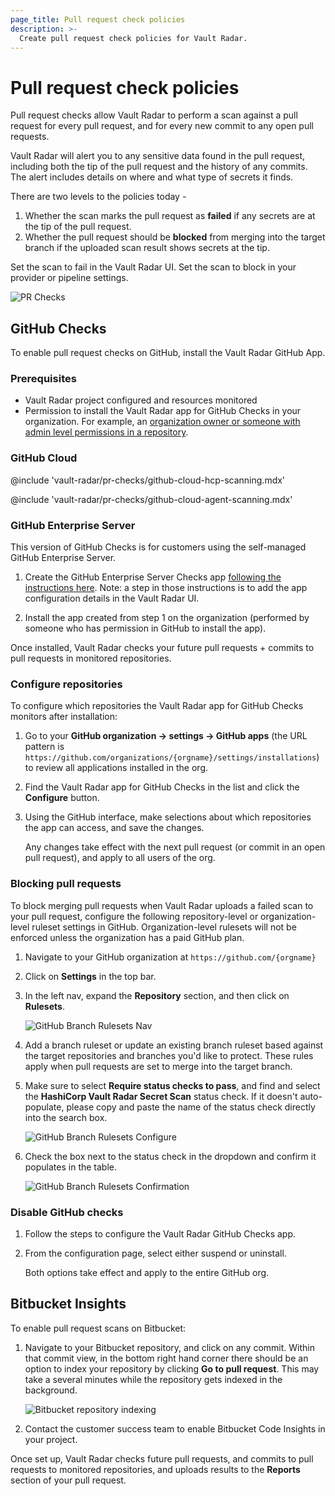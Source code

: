 ```yaml
---
page_title: Pull request check policies
description: >-
  Create pull request check policies for Vault Radar.
---
```


# Pull request check policies

Pull request checks allow Vault Radar to perform a scan against a
pull request for every pull request, and for every new commit to any open pull requests.

Vault Radar will alert you to any sensitive data found in the pull request,
including both the tip of the pull request and the history of any commits. The alert
includes details on where and what type of secrets it finds.

There are two levels to the policies today -

1. Whether the scan marks the pull request as **failed** if any secrets are at the tip of the pull request.
2. Whether the pull request should be **blocked** from merging into the target branch
   if the uploaded scan result shows secrets at the tip.

Set the scan to fail in the Vault Radar UI. Set the scan to block in your provider or pipeline settings.

![PR Checks](/img/docs/vault-radar/pr-checks/pr-checks-1.png)


## GitHub Checks

To enable pull request checks on GitHub, install the Vault Radar GitHub App.

### Prerequisites

- Vault Radar project configured and resources monitored
- Permission to install the Vault Radar app for GitHub Checks in your
  organization. For example, an [organization owner or 
  someone with admin level permissions in a
  repository](https://docs.github.com/en/apps/oauth-apps/building-oauth-apps/differences-between-github-apps-and-oauth-apps#who-can-install-github-apps-and-authorize-oauth-apps).

### GitHub Cloud

<Tabs>
<Tab heading="HCP Scanning">

@include 'vault-radar/pr-checks/github-cloud-hcp-scanning.mdx'

</Tab>
<Tab heading="Agent Scanning">

@include 'vault-radar/pr-checks/github-cloud-agent-scanning.mdx'

</Tab>
</Tabs>

### GitHub Enterprise Server

This version of GitHub Checks is for customers using the self-managed GitHub Enterprise Server.

1. Create the GitHub Enterprise Server Checks app [following the instructions
   here](https://github.com/hashicorp-guides/vault-radar-demo/tree/main/github-app).
   Note: a step in those instructions is to add the app configuration details in the Vault Radar UI.

2. Install the app created from step 1 on the organization (performed by
   someone who has permission in GitHub to install the app).

Once installed, Vault Radar checks your future pull requests + commits to pull requests in monitored repositories.

### Configure repositories

To configure which repositories the Vault Radar app for GitHub Checks monitors after installation:

1. Go to your **GitHub organization → settings → GitHub apps** (the URL pattern
   is `https://github.com/organizations/{orgname}/settings/installations`) to review all
   applications installed in the org.

2. Find the Vault Radar app for GitHub Checks in the list and click the
   **Configure** button.

3. Using the GitHub interface, make selections about which repositories the app can
   access, and save the changes.

   Any changes take effect with the next pull request (or commit in an open pull
   request), and apply to all users of the org.

### Blocking pull requests

To block merging pull requests when Vault Radar uploads a failed scan to your pull request,
configure the following repository-level or organization-level ruleset settings in GitHub. Organization-level rulesets
will not be enforced unless the organization has a paid GitHub plan.

1. Navigate to your GitHub organization at `https://github.com/{orgname}`

1. Click on **Settings** in the top bar.

1. In the left nav, expand the **Repository** section, and then click on **Rulesets**.

   ![GitHub Branch Rulesets Nav](/img/docs/vault-radar/pr-checks/github-branch-rulesets-1.png)

1. Add a branch ruleset or update an existing branch ruleset based against the target repositories and branches you'd like to protect.
   These rules apply when pull requests are set to merge into the target branch.

1. Make sure to select **Require status checks to pass**,
   and find and select the **HashiCorp Vault Radar Secret Scan** status check. If it doesn't auto-populate, please copy and paste
   the name of the status check directly into the search box.

   ![GitHub Branch Rulesets Configure](/img/docs/vault-radar/pr-checks/github-branch-rulesets-2.png)

1. Check the box next to the status check in the dropdown and confirm it populates in the table.

   ![GitHub Branch Rulesets Confirmation](/img/docs/vault-radar/pr-checks/github-branch-rulesets-3.png)

### Disable GitHub checks

1. Follow the steps to configure the Vault Radar GitHub Checks app.

2. From the configuration page, select either suspend or uninstall.

   Both options take effect and apply to the entire GitHub org.

## Bitbucket Insights

To enable pull request scans on Bitbucket:

1. Navigate to your Bitbucket repository, and click on any commit. Within that commit view, in the bottom right hand corner
   there should be an option to index your repository by clicking **Go to pull
   request**. This may take a several minutes while the repository gets indexed
   in the background.

   ![Bitbucket repository indexing](/img/docs/vault-radar/pr-checks/bitbucket-repo-indexing-1.png)

2. Contact the customer success team to enable Bitbucket Code Insights in your project.

Once set up, Vault Radar checks future pull requests, and commits to pull requests to monitored
repositories, and uploads results to the **Reports** section of your pull request.